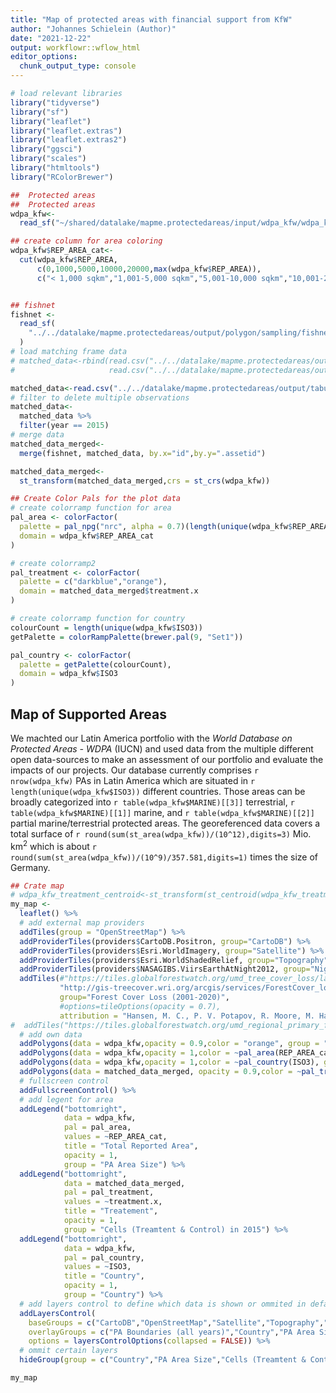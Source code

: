 ```yaml
---
title: "Map of protected areas with financial support from KfW"
author: "Johannes Schielein (Author)"
date: "2021-12-22"
output: workflowr::wflow_html
editor_options:
  chunk_output_type: console
---
```


```r
# load relevant libraries
library("tidyverse")
library("sf")
library("leaflet")
library("leaflet.extras")
library("leaflet.extras2")
library("ggsci")
library("scales")
library("htmltools")
library("RColorBrewer")
```

```r
##  Protected areas
##  Protected areas
wdpa_kfw<-
  read_sf("~/shared/datalake/mapme.protectedareas/input/wdpa_kfw/wdpa_kfw_spatial_latinamerica_2021-02-01_supportedPAs_unique.gpkg")

## create column for area coloring
wdpa_kfw$REP_AREA_cat<-
  cut(wdpa_kfw$REP_AREA,
      c(0,1000,5000,10000,20000,max(wdpa_kfw$REP_AREA)),
      c("< 1,000 sqkm","1,001-5,000 sqkm","5,001-10,000 sqkm","10,001-20,000 sqkm",paste("20,001-",max(wdpa_kfw$REP_AREA)," sqkm",sep="")))


## fishnet
fishnet <-
  read_sf(
    "../../datalake/mapme.protectedareas/output/polygon/sampling/fishnets/fishnet_all_update_Dec-07.gpkg"
  )
# load matching frame data
# matched_data<-rbind(read.csv("../../datalake/mapme.protectedareas/output/tabular/regression_input/matched_panel_2015.csv"),
#                     read.csv("../../datalake/mapme.protectedareas/output/tabular/regression_input/matched_panel_2007.csv"))

matched_data<-read.csv("../../datalake/mapme.protectedareas/output/tabular/regression_input/PSM/psm_matched_panel_2015.csv")
# filter to delete multiple observations
matched_data<-
  matched_data %>%
  filter(year == 2015)
# merge data 
matched_data_merged<-
  merge(fishnet, matched_data, by.x="id",by.y=".assetid")

matched_data_merged<-
  st_transform(matched_data_merged,crs = st_crs(wdpa_kfw))

## Create Color Pals for the plot data
# create colorramp function for area
pal_area <- colorFactor(
  palette = pal_npg("nrc", alpha = 0.7)(length(unique(wdpa_kfw$REP_AREA_cat))),
  domain = wdpa_kfw$REP_AREA_cat
)

# create colorramp2
pal_treatment <- colorFactor(
  palette = c("darkblue","orange"),
  domain = matched_data_merged$treatment.x
)

# create colorramp function for country
colourCount = length(unique(wdpa_kfw$ISO3))
getPalette = colorRampPalette(brewer.pal(9, "Set1"))

pal_country <- colorFactor(
  palette = getPalette(colourCount),
  domain = wdpa_kfw$ISO3
)

```

## Map of Supported Areas

We machted our Latin America portfolio with the *World Database on Protected Areas - WDPA* (IUCN) and used data from the multiple different open data-sources to make an assessment of our portfolio and evaluate the impacts of our projects. Our database currently comprises `r nrow(wdpa_kfw)` PAs in Latin America which are situated in `r length(unique(wdpa_kfw$ISO3))` different countries. Those areas can be broadly categorized into `r table(wdpa_kfw$MARINE)[[3]]` terrestrial, `r table(wdpa_kfw$MARINE)[[1]]` marine, and `r table(wdpa_kfw$MARINE)[[2]]` partial marine/terrestrial protected areas. The georeferenced data covers a total surface of `r round(sum(st_area(wdpa_kfw))/(10^12),digits=3)` Mio. km^2^ which is about `r round(sum(st_area(wdpa_kfw))/(10^9)/357.581,digits=1)` times the size of Germany. 

```r
## Crate map
# wdpa_kfw_treatment_centroid<-st_transform(st_centroid(wdpa_kfw_treatment_centroid),crs = 4326)
my_map <-
  leaflet() %>%
  # add external map providers
  addTiles(group = "OpenStreetMap") %>%
  addProviderTiles(providers$CartoDB.Positron, group="CartoDB") %>%
  addProviderTiles(providers$Esri.WorldImagery, group="Satellite") %>%
  addProviderTiles(providers$Esri.WorldShadedRelief, group="Topography") %>%
  addProviderTiles(providers$NASAGIBS.ViirsEarthAtNight2012, group="Nightlights") %>%
  addTiles(#"https://tiles.globalforestwatch.org/umd_tree_cover_loss/latest/dynamic/{z}/{x}/{y}.png",
           "http://gis-treecover.wri.org/arcgis/services/ForestCover_lossyear/ImageServer/WMSServer?",
           group="Forest Cover Loss (2001-2020)",
           #options=tileOptions(opacity = 0.7),
           attribution = "Hansen, M. C., P. V. Potapov, R. Moore, M. Hancher, S. A. Turubanova, A. Tyukavina, D. Thau, S. V. Stehman, S. J. Goetz, T. R. Loveland, A. Kommareddy, A. Egorov, L. Chini, C. O. Justice, and J. R. G. Townshend. 2013. “High-Resolution Global Maps of 21st-Century Forest Cover Change.” Science 342 (15 November): 850–53. Data available on-line from: http://earthenginepartners.appspot.com/science-2013-global-forest.")%>%
#  addTiles("https://tiles.globalforestwatch.org/umd_regional_primary_forest_2001/latest/dynamic/{z}/{x}/{y}.png",group="Regional Primary Forests (2001)",attribution = "Hansen, M. C., P. V. Potapov, R. Moore, M. Hancher, S. A. Turubanova, A. Tyukavina, D. Thau, S. V. Stehman, S. J. Goetz, T. R. Loveland, A. Kommareddy, A. Egorov, L. Chini, C. O. Justice, and J. R. G. Townshend. 2013. “High-Resolution Global Maps of 21st-Century Forest Cover Change.” Science 342 (15 November): 850–53. Data available on-line from: http://earthenginepartners.appspot.com/science-2013-global-forest.")%>%
  # add own data
  addPolygons(data = wdpa_kfw,opacity = 0.9,color = "orange", group = "PA Boundaries (all years)",label = ~htmlEscape(NAME),weight = 1)%>%
  addPolygons(data = wdpa_kfw,opacity = 1,color = ~pal_area(REP_AREA_cat), group = "PA Area Size",label = ~htmlEscape(REP_AREA),weight = 1)%>%
  addPolygons(data = wdpa_kfw,opacity = 1,color = ~pal_country(ISO3), group = "Country",label = ~htmlEscape(ISO3),weight = 1)%>%
  addPolygons(data = matched_data_merged, opacity = 0.9,color = ~pal_treatment(treatment.x), group = "Cells (Treamtent & Control) in 2015",label = ~htmlEscape(treatment.x),weight = 1)%>%
  # fullscreen control
  addFullscreenControl() %>%
  # add legent for area
  addLegend("bottomright",
            data = wdpa_kfw,
            pal = pal_area,
            values = ~REP_AREA_cat,
            title = "Total Reported Area",
            opacity = 1,
            group = "PA Area Size") %>% 
  addLegend("bottomright",
            data = matched_data_merged,
            pal = pal_treatment,
            values = ~treatment.x,
            title = "Treatement",
            opacity = 1,
            group = "Cells (Treamtent & Control) in 2015") %>% 
  addLegend("bottomright",
            data = wdpa_kfw,
            pal = pal_country,
            values = ~ISO3,
            title = "Country",
            opacity = 1,
            group = "Country") %>% 
  # add layers control to define which data is shown or ommited in default view
  addLayersControl(
    baseGroups = c("CartoDB","OpenStreetMap","Satellite","Topography","Nightlights"), #"Toner",,"Regional Primary Forests (2001)"
    overlayGroups = c("PA Boundaries (all years)","Country","PA Area Size","Cells (Treamtent & Control) in 2015","Forest Cover Loss (2001-2020)"),
    options = layersControlOptions(collapsed = FALSE)) %>%
  # ommit certain layers
  hideGroup(group = c("Country","PA Area Size","Cells (Treamtent & Control) in 2015","Forest Cover Loss (2001-2020)"))

my_map
```